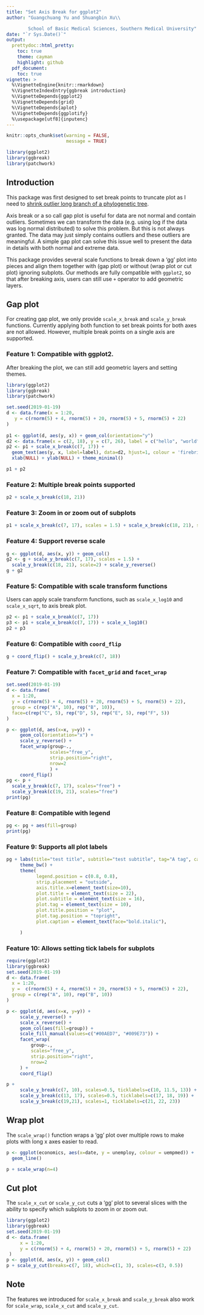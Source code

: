```yaml
---
title: "Set Axis Break for ggplot2"
author: "Guangchuang Yu and Shuangbin Xu\\

        School of Basic Medical Sciences, Southern Medical University"
date: "`r Sys.Date()`"
output:
  prettydoc::html_pretty:
    toc: true
    theme: cayman
    highlight: github
  pdf_document:
    toc: true
vignette: >
  %\VignetteEngine{knitr::rmarkdown}
  %\VignetteIndexEntry{ggbreak introduction}
  %\VignetteDepends{ggplot2}
  %\VignetteDepends{grid}
  %\VignetteDepends{aplot}
  %\VignetteDepends{ggplotify}
  %\usepackage[utf8]{inputenc}
---
```




```r
knitr::opts_chunk$set(warning = FALSE,
                      message = TRUE)

library(ggplot2)
library(ggbreak)
library(patchwork)
```

## Introduction

This package was first designed to set break points to truncate plot as I need to [shrink outlier long branch of a phylogenetic tree](https://yulab-smu.top/treedata-book/faq.html#shrink-outlier-long-branch).


Axis break or a so call gap plot is useful for data are not normal and contain outliers. Sometimes we can transform the data (e.g. using log if the data was log normal distributed) to solve this problem. But this is not always granted. The data may just simply contains outliers and these outliers are meaningful. A simple gap plot can solve this issue well to present the data in details with both normal and extreme data. 


This package provides several scale functions to break down a 'gg' plot into pieces and align them together with (gap plot) or without (wrap plot or cut plot) ignoring subplots. Our methods are fully compatible with `ggplot2`, so that after breaking axis, users can still use `+` operator to add geometric layers.

## Gap plot

For creating gap plot, we only provide `scale_x_break` and `scale_y_break` functions. Currently applying both function to set break points for both axes are not allowed. However, multiple break points on a single axis are supported. 

### Feature 1: Compatible with ggplot2. 

After breaking the plot, we can still add geometric layers and setting themes.

```r
library(ggplot2)
library(ggbreak) 
library(patchwork)

set.seed(2019-01-19)
d <- data.frame(x = 1:20,
   y = c(rnorm(5) + 4, rnorm(5) + 20, rnorm(5) + 5, rnorm(5) + 22)
)
 
p1 <- ggplot(d, aes(y, x)) + geom_col(orientation="y")
d2 <- data.frame(x = c(2, 18), y = c(7, 26), label = c("hello", "world"))
p2 <- p1 + scale_x_break(c(7, 17)) + 
  geom_text(aes(y, x, label=label), data=d2, hjust=1, colour = 'firebrick')  + 
  xlab(NULL) + ylab(NULL) + theme_minimal()

p1 + p2
```

### Feature 2: Multiple break points supported

```r
p2 + scale_x_break(c(18, 21))
```


### Feature 3: Zoom in or zoom out of subplots

```r
p1 + scale_x_break(c(7, 17), scales = 1.5) + scale_x_break(c(18, 21), scales=2)
```

### Feature 4: Support reverse scale

```r
g <- ggplot(d, aes(x, y)) + geom_col()
g2 <- g + scale_y_break(c(7, 17), scales = 1.5) + 
  scale_y_break(c(18, 21), scale=2) + scale_y_reverse()
g + g2
```

### Feature 5: Compatible with scale transform functions

Users can apply scale transform functions, such as `scale_x_log10` and `scale_x_sqrt`, to axis break plot.

```r
p2 <- p1 + scale_x_break(c(7, 17)) 
p3 <- p1 + scale_x_break(c(7, 17)) + scale_x_log10()
p2 + p3
```

### Feature 6: Compatible with `coord_flip`

```r
g + coord_flip() + scale_y_break(c(7, 18))
```


### Feature 7: Compatible with `facet_grid` and `facet_wrap`

```r
set.seed(2019-01-19)
d <- data.frame(
  x = 1:20,
  y = c(rnorm(5) + 4, rnorm(5) + 20, rnorm(5) + 5, rnorm(5) + 22),
  group = c(rep("A", 10), rep("B", 10)),
  face=c(rep("C", 5), rep("D", 5), rep("E", 5), rep("F", 5))
)

p <- ggplot(d, aes(x=x, y=y)) +
     geom_col(orientation="x") +
     scale_y_reverse() +
     facet_wrap(group~.,
                scales="free_y",
                strip.position="right",
                nrow=2
                ) +
     coord_flip()
pg <- p +
  scale_y_break(c(7, 17), scales="free") +
  scale_y_break(c(19, 21), scales="free")
print(pg)
```



### Feature 8: Compatible with legend

```r
pg <- pg + aes(fill=group)
print(pg)
```

### Feature 9: Supports all plot labels

```r
pg + labs(title="test title", subtitle="test subtitle", tag="A tag", caption="A caption") +
     theme_bw() +
     theme(
           legend.position = c(0.8, 0.8),
           strip.placement = "outside",
           axis.title.x=element_text(size=10),
           plot.title = element_text(size = 22),
           plot.subtitle = element_text(size = 16),
           plot.tag = element_text(size = 10),
           plot.title.position = "plot",
           plot.tag.position = "topright",
           plot.caption = element_text(face="bold.italic"),

     )
```

### Feature 10: Allows setting tick labels for subplots

```r
require(ggplot2)
library(ggbreak)
set.seed(2019-01-19)
d <- data.frame(
  x = 1:20,
  y =  c(rnorm(5) + 4, rnorm(5) + 20, rnorm(5) + 5, rnorm(5) + 22),
  group = c(rep("A", 10), rep("B", 10))
)

p <- ggplot(d, aes(x=x, y=y)) +
     scale_y_reverse() +
     scale_x_reverse() +
     geom_col(aes(fill=group)) +
     scale_fill_manual(values=c("#00AED7", "#009E73")) +
     facet_wrap(
         group~.,
         scales="free_y",
         strip.position="right",
         nrow=2
     ) +
     coord_flip()                                                                                                                                                                                                  

p +
     scale_y_break(c(7, 10), scales=0.5, ticklabels=c(10, 11.5, 13)) +
     scale_y_break(c(13, 17), scales=0.5, ticklabels=c(17, 18, 19)) +
     scale_y_break(c(19,21), scales=1, ticklabels=c(21, 22, 23))
```


## Wrap plot

The `scale_wrap()` function wraps a 'gg' plot over multiple rows to make plots with long x axes easier to read.

```r
p <- ggplot(economics, aes(x=date, y = unemploy, colour = uempmed)) +
  geom_line()

p + scale_wrap(n=4)
```

## Cut plot

The `scale_x_cut` or `scale_y_cut` cuts a 'gg' plot to several slices with the ability to specify which subplots to zoom in or zoom out.

```r
library(ggplot2)
library(ggbreak)
set.seed(2019-01-19)
d <- data.frame(
     x = 1:20,
     y = c(rnorm(5) + 4, rnorm(5) + 20, rnorm(5) + 5, rnorm(5) + 22)
 )
p <- ggplot(d, aes(x, y)) + geom_col()
p + scale_y_cut(breaks=c(7, 18), which=c(1, 3), scales=c(3, 0.5))
```

## Note

The features we introduced for `scale_x_break` and `scale_y_break` also work for `scale_wrap`, `scale_x_cut` and `scale_y_cut`.


